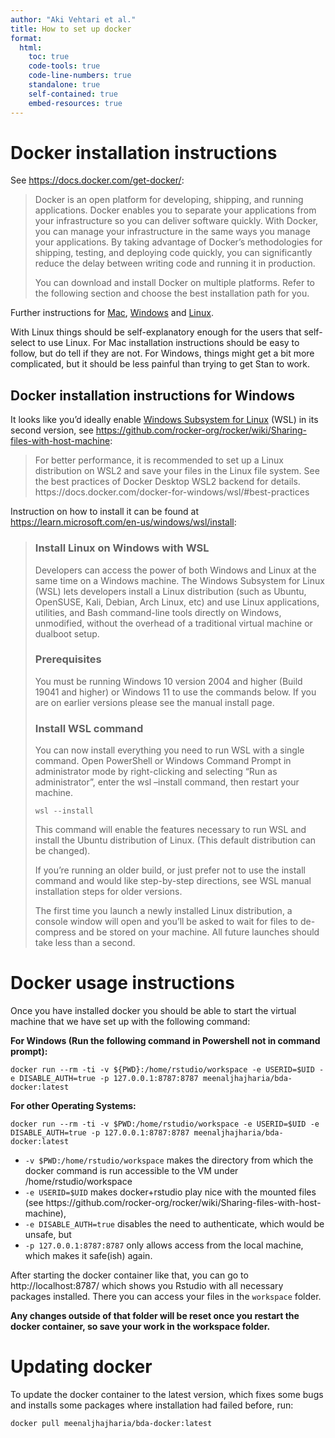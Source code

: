 ```yaml
---
author: "Aki Vehtari et al."
title: How to set up docker
format: 
  html:
    toc: true
    code-tools: true
    code-line-numbers: true
    standalone: true
    self-contained: true
    embed-resources: true  
---
```


# Docker installation instructions

See [https://docs.docker.com/get-docker/](https://docs.docker.com/get-docker/):

> Docker is an open platform for developing, shipping, and running applications. Docker enables you to separate your applications from your infrastructure so you can deliver software quickly. With Docker, you can manage your infrastructure in the same ways you manage your applications. By taking advantage of Docker’s methodologies for shipping, testing, and deploying code quickly, you can significantly reduce the delay between writing code and running it in production.
>
> You can download and install Docker on multiple platforms. Refer to the following section and choose the best installation path for you.

Further instructions for [Mac](https://docs.docker.com/desktop/install/mac-install/), [Windows](https://docs.docker.com/desktop/install/windows-install/) and [Linux](https://docs.docker.com/desktop/install/linux-install/).

With Linux things should be self-explanatory enough for the users that self-select to use Linux. For Mac installation instructions should be easy to follow, but do tell if they are not. For Windows, things might get a bit more complicated, but it should be less painful than trying to get Stan to work.

## Docker installation instructions for Windows

It looks like you'd ideally enable [Windows Subsystem for Linux](https://en.wikipedia.org/wiki/Windows_Subsystem_for_Linux) (WSL) in its second version, see [https://github.com/rocker-org/rocker/wiki/Sharing-files-with-host-machine](https://github.com/rocker-org/rocker/wiki/Sharing-files-with-host-machine):

> For better performance, it is recommended to set up a Linux distribution on WSL2 and save your files in the Linux file system.
See the best practices of Docker Desktop WSL2 backend for details. https://docs.docker.com/docker-for-windows/wsl/#best-practices

Instruction on how to install it can be found at [https://learn.microsoft.com/en-us/windows/wsl/install](https://learn.microsoft.com/en-us/windows/wsl/install):

> ### Install Linux on Windows with WSL
> Developers can access the power of both Windows and Linux at the same time on a Windows machine. The Windows Subsystem for Linux (WSL) lets developers install a Linux distribution (such as Ubuntu, OpenSUSE, Kali, Debian, Arch Linux, etc) and use Linux applications, utilities, and Bash command-line tools directly on Windows, unmodified, without the overhead of a traditional virtual machine or dualboot setup.
>
> ### Prerequisites
> You must be running Windows 10 version 2004 and higher (Build 19041 and higher) or Windows 11 to use the commands below. If you are on earlier versions please see the manual install page.
>
> ### Install WSL command
> You can now install everything you need to run WSL with a single command. Open PowerShell or Windows Command Prompt in administrator mode by right-clicking and selecting "Run as administrator", enter the wsl --install command, then restart your machine.
>
>
> ```
> wsl --install
> ```
> This command will enable the features necessary to run WSL and install the Ubuntu distribution of Linux. (This default distribution can be changed).
>
> If you're running an older build, or just prefer not to use the install command and would like step-by-step directions, see WSL manual installation steps for older versions.
>
> The first time you launch a newly installed Linux distribution, a console window will open and you'll be asked to wait for files to de-compress and be stored on your machine. All future launches should take less than a second.


# Docker usage instructions

Once you have installed docker you should be able to start the virtual machine that we have set up with the following command:

**For Windows (Run the following command in Powershell not in command prompt):**

```
docker run --rm -ti -v ${PWD}:/home/rstudio/workspace -e USERID=$UID -e DISABLE_AUTH=true -p 127.0.0.1:8787:8787 meenaljhajharia/bda-docker:latest
```

**For other Operating Systems:**

```
docker run --rm -ti -v $PWD:/home/rstudio/workspace -e USERID=$UID -e DISABLE_AUTH=true -p 127.0.0.1:8787:8787 meenaljhajharia/bda-docker:latest
```

- `-v $PWD:/home/rstudio/workspace` makes the directory from which the docker command is run accessible to the VM under /home/rstudio/workspace
- `-e USERID=$UID` makes docker+rstudio play nice with the mounted files (see https://github.com/rocker-org/rocker/wiki/Sharing-files-with-host-machine),
- `-e DISABLE_AUTH=true` disables the need to authenticate, which would be unsafe, but
- `-p 127.0.0.1:8787:8787` only allows access from the local machine, which makes it safe(ish) again.

After starting the docker container like that, you can go to http://localhost:8787/ which shows you Rstudio with all necessary packages installed. There you can access your files in the `workspace` folder. 

**Any changes outside of that folder will be reset once you restart the docker container, so save your work in the workspace folder.**

# Updating docker

To update the docker container to the latest version, which fixes some bugs and installs some packages
where installation had failed before, run:
```
docker pull meenaljhajharia/bda-docker:latest
```
